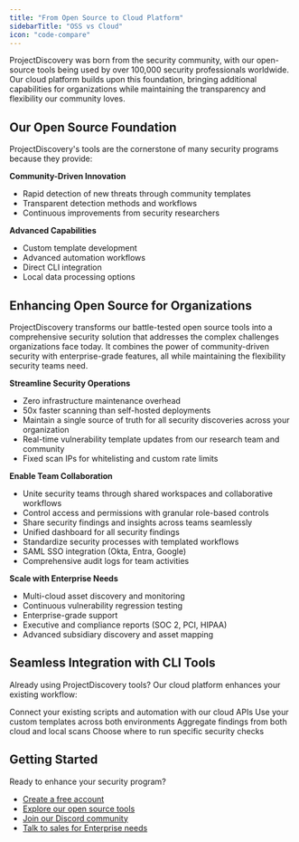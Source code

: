 ```yaml
---
title: "From Open Source to Cloud Platform"
sidebarTitle: "OSS vs Cloud"
icon: "code-compare"
---
```


ProjectDiscovery was born from the security community, with our open-source tools being used by over 100,000 security professionals worldwide. Our cloud platform builds upon this foundation, bringing additional capabilities for organizations while maintaining the transparency and flexibility our community loves.

## Our Open Source Foundation

ProjectDiscovery's tools are the cornerstone of many security programs because they provide:

**Community-Driven Innovation**
- Rapid detection of new threats through community templates
- Transparent detection methods and workflows
- Continuous improvements from security researchers

**Advanced Capabilities**
- Custom template development
- Advanced automation workflows
- Direct CLI integration
- Local data processing options

## Enhancing Open Source for Organizations

ProjectDiscovery transforms our battle-tested open source tools into a comprehensive security solution that addresses the complex challenges organizations face today. It combines the power of community-driven security with enterprise-grade features, all while maintaining the flexibility security teams need.

**Streamline Security Operations**
- Zero infrastructure maintenance overhead
- 50x faster scanning than self-hosted deployments
- Maintain a single source of truth for all security discoveries across your organization
- Real-time vulnerability template updates from our research team and community
- Fixed scan IPs for whitelisting and custom rate limits

**Enable Team Collaboration**
- Unite security teams through shared workspaces and collaborative workflows
- Control access and permissions with granular role-based controls
- Share security findings and insights across teams seamlessly
- Unified dashboard for all security findings
- Standardize security processes with templated workflows
- SAML SSO integration (Okta, Entra, Google)
- Comprehensive audit logs for team activities

**Scale with Enterprise Needs**
- Multi-cloud asset discovery and monitoring
- Continuous vulnerability regression testing
- Enterprise-grade support
- Executive and compliance reports (SOC 2, PCI, HIPAA)
- Advanced subsidiary discovery and asset mapping

## Seamless Integration with CLI Tools

Already using ProjectDiscovery tools? Our cloud platform enhances your existing workflow:

<CardGroup cols={2}>
  <Card title="CLI Integration" icon="terminal">
    Connect your existing scripts and automation with our cloud APIs
  </Card>
  <Card title="Template Sync" icon="rotate">
    Use your custom templates across both environments
  </Card>
  <Card title="Unified Results" icon="database">
    Aggregate findings from both cloud and local scans
  </Card>
  <Card title="Flexible Deployment" icon="server">
    Choose where to run specific security checks
  </Card>
</CardGroup>

## Getting Started

Ready to enhance your security program?
- [Create a free account](https://cloud.projectdiscovery.io)
- [Explore our open source tools](/tools/index)
- [Join our Discord community](https://discord.com/invite/projectdiscovery)
- [Talk to sales for Enterprise needs](https://projectdiscovery.io/request-demo)
